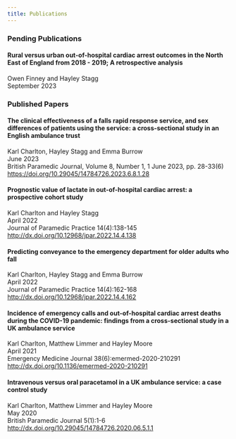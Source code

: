 ```yaml
---
title: Publications
---
```


### Pending Publications

#### Rural versus urban out-of-hospital cardiac arrest outcomes in the North East of England from 2018 - 2019; A retrospective analysis

Owen Finney and Hayley Stagg\
September 2023

### Published Papers 

#### The clinical effectiveness of a falls rapid response service, and sex differences of patients using the service: a cross-sectional study in an English ambulance trust

Karl Charlton, Hayley Stagg and Emma Burrow\
June 2023\
British Paramedic Journal, Volume 8, Number 1, 1 June 2023, pp. 28-33(6)\
<https://doi.org/10.29045/14784726.2023.6.8.1.28>

#### Prognostic value of lactate in out-of-hospital cardiac arrest: a prospective cohort study

Karl Charlton and Hayley Stagg\
April 2022\
Journal of Paramedic Practice 14(4):138-145\
<http://dx.doi.org/10.12968/jpar.2022.14.4.138>

#### Predicting conveyance to the emergency department for older adults who fall

Karl Charlton, Hayley Stagg and Emma Burrow\
April 2022\
Journal of Paramedic Practice 14(4):162-168\
<http://dx.doi.org/10.12968/jpar.2022.14.4.162>

#### Incidence of emergency calls and out-of-hospital cardiac arrest deaths during the COVID-19 pandemic: findings from a cross-sectional study in a UK ambulance service

Karl Charlton, Matthew Limmer and Hayley Moore\
April 2021\
Emergency Medicine Journal 38(6):emermed-2020-210291\
<http://dx.doi.org/10.1136/emermed-2020-210291>

#### Intravenous versus oral paracetamol in a UK ambulance service: a case control study

Karl Charlton, Matthew Limmer and Hayley Moore\
May 2020\
British Paramedic Journal 5(1):1-6\
<http://dx.doi.org/10.29045/14784726.2020.06.5.1.1>
